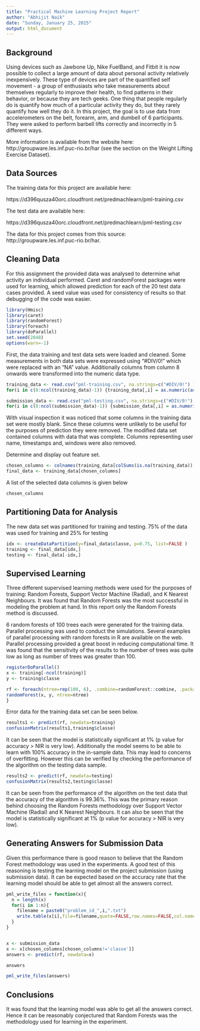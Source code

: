 ```yaml
---
title: "Practical Machine Learning Project Report"
author: "Abhijit Naik"
date: "Sunday, January 25, 2015"
output: html_document
---
```


## Background

Using devices such as Jawbone Up, Nike FuelBand, and Fitbit it is now possible to collect a large amount of data about personal activity relatively inexpensively. These type of devices are part of the quantified self movement - a group of enthusiasts who take measurements about themselves regularly to improve their health, to find patterns in their behavior, or because they are tech geeks. One thing that people regularly do is quantify how much of a particular activity they do, but they rarely quantify how well they do it. In this project, the goal is to use data from accelerometers on the belt, forearm, arm, and dumbell of 6 participants. They were asked to perform barbell lifts correctly and incorrectly in 5 different ways. 

More information is available from the website here: http://groupware.les.inf.puc-rio.br/har (see the section on the Weight Lifting Exercise Dataset).

## Data Sources

The training data for this project are available here:

https://d396qusza40orc.cloudfront.net/predmachlearn/pml-training.csv

The test data are available here:

https://d396qusza40orc.cloudfront.net/predmachlearn/pml-testing.csv

The data for this project comes from this source: http://groupware.les.inf.puc-rio.br/har. 


## Cleaning Data

For this assignment the provided data was analysed to determine what activity an individual performed. Caret and randomForest packages were used for learning, which allowed prediction for each of the 20 test data cases provided. A seed value was used for consistency of results so that debugging of the code was easier.

```r
library(Hmisc)
library(caret)
library(randomForest)
library(foreach)
library(doParallel)
set.seed(2048)
options(warn=-1)
```


First, the data training and test data sets were loaded and cleaned. Some measurements in both data sets were expressed using "#DIV/0!" which were replaced with an "NA" value. Additionally columns from column 8 onwards were transformed into the numeric data type.


```r
training_data <- read.csv("pml-training.csv", na.strings=c("#DIV/0!") )
for(i in c(8:ncol(training_data)-1)) {training_data[,i] = as.numeric(as.character(training_data[,i]))}

submission_data <- read.csv("pml-testing.csv", na.strings=c("#DIV/0!") )
for(i in c(8:ncol(submission_data)-1)) {submission_data[,i] = as.numeric(as.character(submission_data[,i]))}
```

With visual inspection it was noticed that some columns in the training data set were mostly blank. Since these columns were unlikely to be useful for the purposes of prediction they were removed. The modified data set contained columns with data that was complete. Columns representing user name, timestamps and, windows were also removed.

Determine and display out feature set.

```r
chosen_columns <- colnames(training_data[colSums(is.na(training_data)) == 0])[-(1:7)]
final_data <- training_data[chosen_columns]
```

A list of the selected data columns is given below

```r
chosen_columns
```

## Partitioning Data for Analysis

The new data set was partitioned for training and testing. 75% of the data was used for training and 25% for testing

```r
idx <- createDataPartition(y=final_data$classe, p=0.75, list=FALSE )
training <- final_data[idx,]
testing <- final_data[-idx,]
```


## Supervised Learning

Three different supervised learning methods were used for the purposes of training: Random Forests, Support Vector Machine (Radial), and K Nearest Neighbours. It was found that Random Forests was the most successful in modeling the problem at hand. In this report only the Random Forests method is discussed.

6 random forests of 100 trees each were generated for the training data. Parallel processing was used to conduct the simulations. Several examples of parallel processing with random forests in R are available on the web. Parallel processing provided a great boost in reducing computational time. It was found that the sensitivity of the results to the number of trees was quite low as long as number of trees was greater than 100.

```r
registerDoParallel()
x <- training[-ncol(training)]
y <- training$classe

rf <- foreach(ntree=rep(100, 6), .combine=randomForest::combine, .packages='randomForest') %dopar% {
randomForest(x, y, ntree=ntree) 
}
```

Error data for the training data set can be seen below.  

```r
results1 <- predict(rf, newdata=training)
confusionMatrix(results1,training$classe)
```

It can be seen that the model is statistically significant at 1% (p value for accuracy > NIR is very low). Additionally the model seems to be able to learn with 100% accuracy in the in-sample data. This may lead to concerns of overfitting. However this can be verified by checking the performance of the algorithm on the testing data sample.


```r
results2 <- predict(rf, newdata=testing)
confusionMatrix(results2,testing$classe)
```

It can be seen from the performance of the algorithm on the test data that the accuracy of the algorithm is 99.36%. This was the primary reason behind choosing the Random Forests methodology over Support Vector Machine (Radial) and K Nearest Neighbours. It can also be seen that the model is statistically significant at 1% (p value for accuracy > NIR is very low).


## Generating Answers for Submission Data

Given this performance there is good reason to believe that the Random Forest methodology was used in the experiments. A good test of this reasoning is testing the learning model on the project submission (using submission data). It can be expected based on the accuracy rate that the learning model should be able to get almost all the answers correct.

```r
pml_write_files = function(x){
  n = length(x)
  for(i in 1:n){
    filename = paste0("problem_id_",i,".txt")
    write.table(x[i],file=filename,quote=FALSE,row.names=FALSE,col.names=FALSE)
  }
}


x <- submission_data
x <- x[chosen_columns[chosen_columns!='classe']]
answers <- predict(rf, newdata=x)

answers

pml_write_files(answers)
```

## Conclusions

It was found that the learning model was able to get all the answers correct. Hence it can be reasonably conjectured that Random Forests was the methodology used for learning in the experiment.
